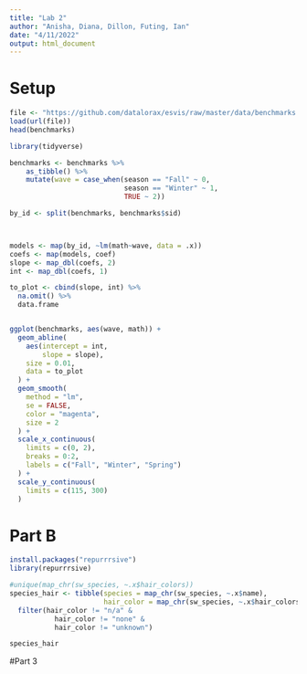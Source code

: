 ```yaml
---
title: "Lab 2"
author: "Anisha, Diana, Dillon, Futing, Ian"
date: "4/11/2022"
output: html_document
---
```

# Setup
```r
file <- "https://github.com/datalorax/esvis/raw/master/data/benchmarks.rda"
load(url(file))
head(benchmarks)

library(tidyverse)

benchmarks <- benchmarks %>%
	as_tibble() %>%
	mutate(wave = case_when(season == "Fall" ~ 0,
	                        season == "Winter" ~ 1,
	                        TRUE ~ 2))
```


```r
by_id <- split(benchmarks, benchmarks$sid)



models <- map(by_id, ~lm(math~wave, data = .x))
coefs <- map(models, coef)
slope <- map_dbl(coefs, 2)
int <- map_dbl(coefs, 1)

to_plot <- cbind(slope, int) %>% 
  na.omit() %>% 
  data.frame


ggplot(benchmarks, aes(wave, math)) +
  geom_abline(
    aes(intercept = int, 
        slope = slope), 
    size = 0.01, 
    data = to_plot
  ) +
  geom_smooth(
    method = "lm",
    se = FALSE,
    color = "magenta",
    size = 2
  ) +
  scale_x_continuous(
    limits = c(0, 2),
    breaks = 0:2,
    labels = c("Fall", "Winter", "Spring")
  ) +
  scale_y_continuous(
    limits = c(115, 300)
  )

```

# Part B
```r
install.packages("repurrrsive")
library(repurrrsive)
```
```r
#unique(map_chr(sw_species, ~.x$hair_colors))
species_hair <- tibble(species = map_chr(sw_species, ~.x$name),
                       hair_color = map_chr(sw_species, ~.x$hair_colors)) %>%
  filter(hair_color != "n/a" & 
           hair_color != "none" & 
           hair_color != "unknown")

species_hair
```







#Part 3
```r

```

